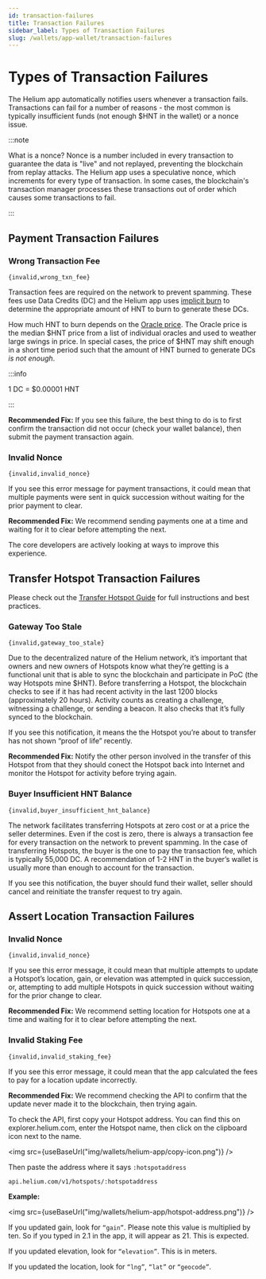 ```yaml
---
id: transaction-failures
title: Transaction Failures
sidebar_label: Types of Transaction Failures
slug: /wallets/app-wallet/transaction-failures
---
```




# Types of Transaction Failures

The Helium app automatically notifies users whenever a transaction fails. Transactions can fail for a number of reasons - the most common is typically insufficient funds (not enough $HNT in the wallet) or a nonce issue.

:::note

What is a nonce?
Nonce is a number included in every transaction to guarantee the data is "live" and not replayed, preventing the blockchain from replay attacks. The Helium app uses a speculative nonce, which increments for every type of transaction. In some cases, the blockchain's transaction manager processes these transactions out of order which causes some transactions to fail.

:::

## Payment Transaction Failures

### Wrong Transaction Fee

`{invalid,wrong_txn_fee}`

Transaction fees are required on the network to prevent spamming. These fees use Data Credits (DC) and the Helium app uses [implicit burn](https://docs.helium.com/blockchain/transaction-fees/#transaction-fees-and-implicit-burn) to determine the appropriate amount of HNT to burn to generate these DCs.

How much HNT to burn depends on the [Oracle price](https://docs.helium.com/blockchain/oracles/#hnt-price-oracles). The Oracle price is the median $HNT price from a list of individual oracles and used to weather large swings in price. In special cases, the price of $HNT may shift enough in a short time period such that the amount of HNT burned to generate DCs *is not enough*. 

:::info

1 DC = $0.00001 HNT

:::

**Recommended Fix:** If you see this failure, the best thing to do is to first confirm the transaction did not occur (check your wallet balance), then submit the payment transaction again.

### Invalid Nonce

`{invalid,invalid_nonce}`

If you see this error message for payment transactions, it could mean that multiple payments were sent in quick succession without waiting for the prior payment to clear.

**Recommended Fix:** We recommend sending payments one at a time and waiting for it to clear before attempting the next.

The core developers are actively looking at ways to improve this experience.

## Transfer Hotspot Transaction Failures

Please check out the [Transfer Hotspot Guide](https://docs.helium.com/wallets/app-wallet/transfer-hotspot/) for full instructions and best practices.

### Gateway Too Stale

`{invalid,gateway_too_stale}`

Due to the decentralized nature of the Helium network, it’s important that owners and new owners of Hotspots know what they’re getting is a functional unit that is able to sync the blockchain and participate in PoC (the way Hotspots mine $HNT). Before transferring a Hotspot, the blockchain checks to see if it has had recent activity in the last 1200 blocks (approximately 20 hours). Activity counts as creating a challenge, witnessing a challenge, or sending a beacon. It also checks that it’s fully synced to the blockchain.

If you see this notification, it means the the Hotspot you’re about to transfer has not shown “proof of life” recently. 

**Recommended Fix:** Notify the other person involved in the transfer of this Hotspot from that they should conect the Hotspot back into Internet and monitor the Hotspot for activity before trying again.

### Buyer Insufficient HNT Balance

`{invalid,buyer_insufficient_hnt_balance}`

The network facilitates transferring Hotspots at zero cost or at a price the seller determines. Even if the cost is zero, there is always a transaction fee for every transaction on the network to prevent spamming. In the case of transferring Hotspots, the buyer is the one to pay the transaction fee, which is typically 55,000 DC. A recommendation of 1-2 HNT in the buyer’s wallet is usually more than enough to account for the transaction.

If you see this notification, the buyer should fund their wallet, seller should cancel and reinitiate the transfer request to try again.

## Assert Location Transaction Failures

### Invalid Nonce

`{invalid,invalid_nonce}`

If you see this error message, it could mean that multiple attempts to update a Hotspot’s location, gain, or elevation was attempted in quick succession, or, attempting to add multiple Hotspots in quick succession without waiting for the prior change to clear.

**Recommended Fix:** We recommend setting location for Hotspots one at a time and waiting for it to clear before attempting the next. 

### Invalid Staking Fee

`{invalid,invalid_staking_fee}`

If you see this error message, it could mean that the app calculated the fees to pay for a location update incorrectly. 

**Recommended Fix:** We recommend checking the API to confirm that the update never made it to the blockchain, then trying again. 

To check the API, first copy your Hotspot address. You can find this on explorer.helium.com, enter the Hotspot name, then click on the clipboard icon next to the name.

<img src={useBaseUrl("img/wallets/helium-app/copy-icon.png")} />

Then paste the address where it says `:hotspotaddress`

`api.helium.com/v1/hotspots/:hotspotaddress`

**Example:**

<img src={useBaseUrl("img/wallets/helium-app/hotspot-address.png")} />

If you updated gain, look for `“gain”`. Please note this value is multiplied by ten. So if you typed in 2.1 in the app, it will appear as 21. This is expected.

If you updated elevation, look for `“elevation”`. This is in meters.

If you updated the location, look for `“lng”`, `“lat”` or `“geocode”`.
